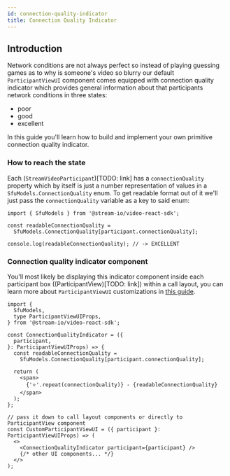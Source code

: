 ```yaml
---
id: connection-quality-indicator
title: Connection Quality Indicator
---
```


## Introduction

Network conditions are not always perfect so instead of playing guessing games as to why is someone's video so blurry our default `ParticipantViewUI` component comes equipped with connection quality indicator which provides general information about that participants network conditions in three states:

- poor
- good
- excellent

In this guide you'll learn how to build and implement your own primitive connection quality indicator.

### How to reach the state

Each (`StreamVideoParticipant`)[TODO: link] has a `connectionQuality` property which by itself is just a number representation of values in a `SfuModels.ConnectionQuality` enum. To get readable format out of it we'll just pass the `connectionQuality` variable as a key to said enum:

```tsx
import { SfuModels } from '@stream-io/video-react-sdk';

const readableConnectionQuality =
  SfuModels.ConnectionQuality[participant.connectionQuality];

console.log(readableConnectionQuality); // -> EXCELLENT
```

### Connection quality indicator component

You'll most likely be displaying this indicator component inside each participant box ((ParticipantView)[TODO: link]) within a call layout, you can learn more about `ParticipantViewUI` customizations in [this guide](./14-participant-view-customizations.mdx).

```tsx
import {
  SfuModels,
  type ParticipantViewUIProps,
} from '@stream-io/video-react-sdk';

const ConnectionQualityIndicator = ({
  participant,
}: ParticipantViewUIProps) => {
  const readableConnectionQuality =
    SfuModels.ConnectionQuality[participant.connectionQuality];

  return (
    <span>
      {'⭐️'.repeat(connectionQuality)} - {readableConnectionQuality}
    </span>
  );
};

// pass it down to call layout components or directly to ParticipantView component
const CustomParticipantViewUI = ({ participant }: ParticipantViewUIProps) => (
  <>
    <ConnectionQualityIndicator participant={participant} />
    {/* other UI components... */}
  </>
);
```
